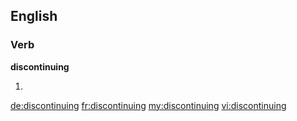 ==English==

===Verb===
'''discontinuing'''
# {{present participle of|discontinue}}

[[de:discontinuing]]
[[fr:discontinuing]]
[[my:discontinuing]]
[[vi:discontinuing]]